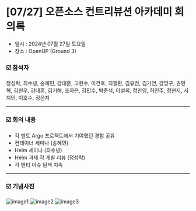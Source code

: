 # [07/27] 오픈소스 컨트리뷰션 아카데미 회의록

- 일시 : 2024년 07월 27일 토요일
- 장소 : OpenUP (Ground 3)

### ☑️ 참석자

정성락, 최수녕, 송혜민, 강대훈, 고현수, 이건호, 최필환, 김유진, 김가연, 강명구, 권민혁, 김현우, 강대훈, 김기해, 조하은, 김민수, 박준석, 이설희, 정찬영, 허인주, 정현지, 서지민, 이호수, 정은지

---

### ☑️ 회의 내용

- 각 멘토 Argo 프로젝트에서 기여했던 경험 공유
- 컨테이너 세미나 (송혜민)
- Helm 세미나 (최수녕)
- Helm 과제 각 개별 리뷰 (정성락)
- 각 멘티 이슈 탐색 지속

---

### ☑️ 기념사진

![image1](./images/240727_1.jpeg)
![image2](./images/240727_2.jpeg)
![image3](./images/240727_3.jpeg)
